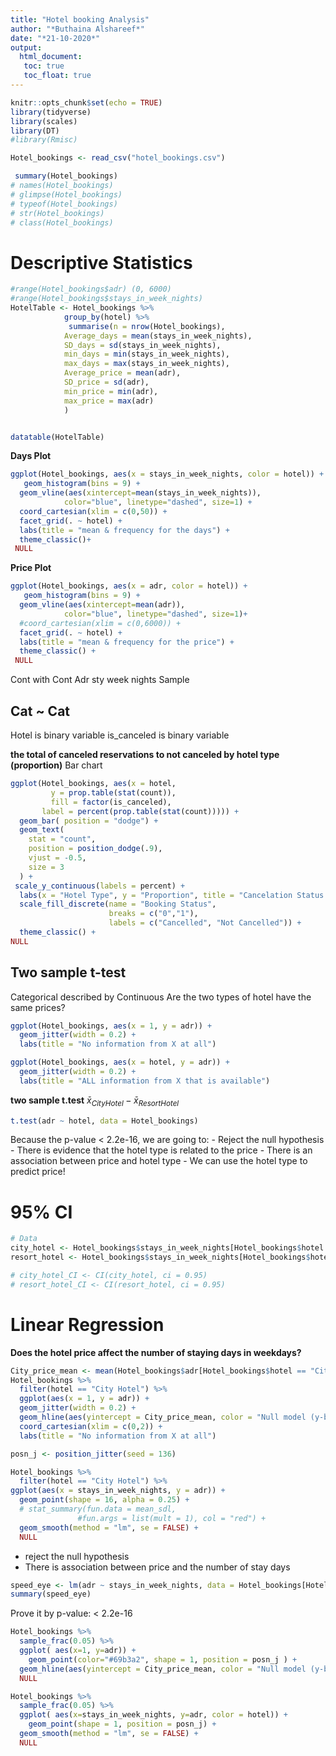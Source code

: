 ```yaml
---
title: "Hotel booking Analysis"
author: "*Buthaina Alshareef*"
date: "*21-10-2020*"
output:
  html_document:
   toc: true
   toc_float: true
---
```


```r
knitr::opts_chunk$set(echo = TRUE)
library(tidyverse)
library(scales)
library(DT)
#library(Rmisc)
```



```r
Hotel_bookings <- read_csv("hotel_bookings.csv")

 summary(Hotel_bookings)
# names(Hotel_bookings)
# glimpse(Hotel_bookings)
# typeof(Hotel_bookings)
# str(Hotel_bookings)
# class(Hotel_bookings)

```
# Descriptive Statistics

```r
#range(Hotel_bookings$adr) (0, 6000)
#range(Hotel_bookings$stays_in_week_nights)
HotelTable <- Hotel_bookings %>% 
            group_by(hotel) %>%
             summarise(n = nrow(Hotel_bookings),
            Average_days = mean(stays_in_week_nights),
            SD_days = sd(stays_in_week_nights),
            min_days = min(stays_in_week_nights),
            max_days = max(stays_in_week_nights),
            Average_price = mean(adr),
            SD_price = sd(adr),
            min_price = min(adr),
            max_price = max(adr)
            )


datatable(HotelTable)
```

**Days Plot**

```r
ggplot(Hotel_bookings, aes(x = stays_in_week_nights, color = hotel)) +
   geom_histogram(bins = 9) +
  geom_vline(aes(xintercept=mean(stays_in_week_nights)),
            color="blue", linetype="dashed", size=1) +
  coord_cartesian(xlim = c(0,50)) +
  facet_grid(. ~ hotel) +
  labs(title = "mean & frequency for the days") +
  theme_classic()+
 NULL
```

**Price Plot**

```r
ggplot(Hotel_bookings, aes(x = adr, color = hotel)) +
   geom_histogram(bins = 9) +
  geom_vline(aes(xintercept=mean(adr)),
            color="blue", linetype="dashed", size=1)+
  #coord_cartesian(xlim = c(0,6000)) +
  facet_grid(. ~ hotel) +
  labs(title = "mean & frequency for the price") +
  theme_classic() +
 NULL
```

Cont with Cont 
Adr 
sty week nights 
Sample 






## Cat ~ Cat 
Hotel is binary variable 
is_canceled is binary variable 

**the total of canceled reservations to not canceled by hotel type (proportion)**
Bar chart 
```r
ggplot(Hotel_bookings, aes(x = hotel,
         y = prop.table(stat(count)),
         fill = factor(is_canceled),
       label = percent(prop.table(stat(count))))) +
  geom_bar( position = "dodge") +
  geom_text(
    stat = "count",
    position = position_dodge(.9),
    vjust = -0.5,
    size = 3
  ) +
 scale_y_continuous(labels = percent) +
  labs(x = "Hotel Type", y = "Proportion", title = "Cancelation Status by Hotel Type") +
  scale_fill_discrete(name = "Booking Status",
                      breaks = c("0","1"),
                      labels = c("Cancelled", "Not Cancelled")) +
  theme_classic() +
NULL
```











## Two sample t-test

Categorical described by Continuous
Are the two types of hotel have the same prices? 


```r
ggplot(Hotel_bookings, aes(x = 1, y = adr)) +
  geom_jitter(width = 0.2) +
  labs(title = "No information from X at all")
```

```r
ggplot(Hotel_bookings, aes(x = hotel, y = adr)) +
  geom_jitter(width = 0.2) +
  labs(title = "ALL information from X that is available")
```
**two sample t.test**
$\bar{x}_{City Hotel} - \bar{x}_{Resort Hotel}$
```r
t.test(adr ~ hotel, data = Hotel_bookings)
```
Because the p-value < 2.2e-16, we are going to:
- Reject the null hypothesis 
- There is evidence that the hotel type is related to the price 
- There is an association between price and hotel type
- We can use the hotel type to predict price!

# 95% CI

```r
# Data
city_hotel <- Hotel_bookings$stays_in_week_nights[Hotel_bookings$hotel == "City Hotel"]
resort_hotel <- Hotel_bookings$stays_in_week_nights[Hotel_bookings$hotel == "Resort Hotel"]
```


```r
# city_hotel_CI <- CI(city_hotel, ci = 0.95)
# resort_hotel_CI <- CI(resort_hotel, ci = 0.95)
```









# Linear Regression
**Does the hotel price affect the number of staying days in weekdays?**
```r
City_price_mean <- mean(Hotel_bookings$adr[Hotel_bookings$hotel == "City Hotel"])
Hotel_bookings %>% 
  filter(hotel == "City Hotel") %>% 
  ggplot(aes(x = 1, y = adr)) +
  geom_jitter(width = 0.2) +
  geom_hline(aes(yintercept = City_price_mean, color = "Null model (y-bar)")) +
  coord_cartesian(xlim = c(0,2)) +
  labs(title = "No information from X at all")
```

```r
posn_j <- position_jitter(seed = 136)

Hotel_bookings %>% 
  filter(hotel == "City Hotel") %>% 
ggplot(aes(x = stays_in_week_nights, y = adr)) +
  geom_point(shape = 16, alpha = 0.25) +
  # stat_summary(fun.data = mean_sdl, 
               #fun.args = list(mult = 1), col = "red") +
  geom_smooth(method = "lm", se = FALSE) +
  NULL
```
- reject the null hypothesis  
- There is association between price and the number of stay days 

```r
speed_eye <- lm(adr ~ stays_in_week_nights, data = Hotel_bookings[Hotel_bookings$hotel == "City Hotel",])
summary(speed_eye)
```
Prove it by p-value: < 2.2e-16 

```r
Hotel_bookings %>%
  sample_frac(0.05) %>%
  ggplot( aes(x=1, y=adr)) +
    geom_point(color="#69b3a2", shape = 1, position = posn_j ) +
  geom_hline(aes(yintercept = City_price_mean, color = "Null model (y-bar)")) +
  NULL
```


```r
Hotel_bookings %>%
  sample_frac(0.05) %>%
  ggplot( aes(x=stays_in_week_nights, y=adr, color = hotel)) +
    geom_point(shape = 1, position = posn_j) +
  geom_smooth(method = "lm", se = FALSE) +
  NULL
```
